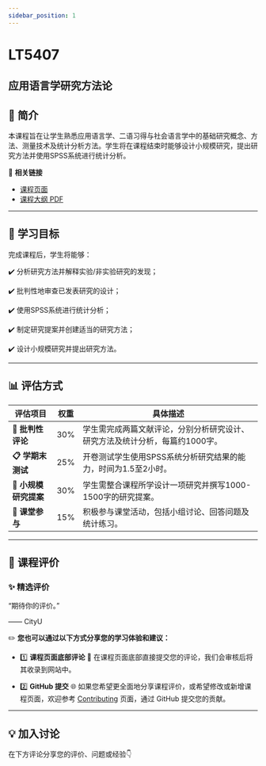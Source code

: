 ```yaml
---
sidebar_position: 1
---
```


# LT5407
## 应用语言学研究方法论

## **📘 简介**
本课程旨在让学生熟悉应用语言学、二语习得与社会语言学中的基础研究概念、方法、测量技术及统计分析方法。学生将在课程结束时能够设计小规模研究，提出研究方法并使用SPSS系统进行统计分析。

🔗 **相关链接**
- [课程页面](https://www.cityu.edu.hk/catalogue/pg/202425/course/LT5407.htm)
- [课程大纲 PDF](https://www.cityu.edu.hk/catalogue/pg/202425/course/LT5407.pdf)

---

## **🎯 学习目标**

完成课程后，学生将能够：

✔️ 分析研究方法并解释实验/非实验研究的发现；

✔️ 批判性地审查已发表研究的设计；

✔️ 使用SPSS系统进行统计分析；

✔️ 制定研究提案并创建适当的研究方法；

✔️ 设计小规模研究并提出研究方法。

---

## **📊 评估方式**

| **评估项目**                | **权重** | **具体描述**                                                                                     |
|----------------------------|---------|-----------------------------------------------------------------------------------------------|
| **📖 批判性评论**            | 30%     | 学生需完成两篇文献评论，分别分析研究设计、研究方法及统计分析，每篇约1000字。                                     |
| **📋 学期末测试**            | 25%     | 开卷测试学生使用SPSS系统分析研究结果的能力，时间为1.5至2小时。                                                |
| **📝 小规模研究提案**        | 30%     | 学生需整合课程所学设计一项研究并撰写1000-1500字的研究提案。                                                  |
| **💬 课堂参与**              | 15%     | 积极参与课堂活动，包括小组讨论、回答问题及统计练习。                                                       |

---

## **💬 课程评价**

### ✨ **精选评价**
<div className={commentStyles.commentBox}>
    <p className={commentStyles.commentText}>
        “期待你的评价。”
    </p>
    <p className={commentStyles.commentAuthor}>—— CityU</p>
</div>

✏️ **您也可以通过以下方式分享您的学习体验和建议：**

- 1️⃣ **课程页面底部评论**
💬 在课程页面底部直接提交您的评论，我们会审核后将其收录到网站中。

- 2️⃣ **GitHub 提交**
🌐 如果您希望更全面地分享课程评价，或希望修改或新增课程页面，欢迎参考 [Contributing](/contributing) 页面，通过 GitHub 提交您的贡献。

---

## **💡 加入讨论**

在下方评论分享您的评价、问题或经验👇
<Utterances />
